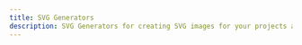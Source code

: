 ```yaml
---
title: SVG Generators
description: SVG Generators for creating SVG images for your projects and presentations.
---
```


<Cards>
  <CustomCard
    title="Cool Backgrounds"
    url="https://svgwave.in/"
    description="Explore a beautifully curated selection of cool backgrounds that you can add to blogs, websites, or as desktop and phone wallpapers."
    icon="/resources/svg-generators/coolbg.png"
  />
  <CustomCard
    title="Creatica"
    url="https://creatica.app/"
    description="Create stunning backgrounds with Creatica, your go-to design tool for unique and dynamic designs. Perfect for web designers, graphic artists, and creative minds."
    icon="/resources/svg-generators/creatica.svg"
  />
  <CustomCard
    title="Haekei"
    url="https://app.haikei.app/"
    description="A web-based design tool to generate unique SVG design assets for websites, social media, blog posts, desktop and mobile wallpapers, posters, and more! Our generators let you discover, customize, randomize, and export generative SVG design assets ready to use with your favorite design tools."
    icon="/resources/svg-generators/haekei.png"
  />
  <CustomCard
    title="MagicPattern"
    url="https://www.magicpattern.design/"
    description="Create Pro Visuals with MagicPattern. Generate SVG/CSS patterns, gradients and organic shapes to brand your product and social media posts."
    icon="/resources/svg-generators/magicpattern.png"
  />
  <CustomCard
    title="SVG Wave"
    url="https://svgwave.in/"
    description="SVG Wave is a minimal svg wave generator with lot of customization. It lets you abiltiy to generate and export pngs and svgs of beautiful waves. SVG wave also lets you layer multiple waves. Create SVGs for your website designs."
    icon="/resources/svg-generators/meshy.webp"
  />
  <CustomCard
    title="SVGator"
    url="https://www.svgator.com/"
    description="It’s SVG animation made easy - Create impressive SVG animations online, without any coding skills. Add them easily to your website. Get started for free!"
    icon="/resources/svg-generators/svgator.png"
  />
  <CustomCard
    title="Tabbied"
    url="https://tabbied.com/"
    description="Tabbied lets you easily create timeless and beautifully generated patterns or artwork to use for wall art, websites, print materials and more."
    icon="/resources/svg-generators/tabbied.svg"
  />
</Cards>
